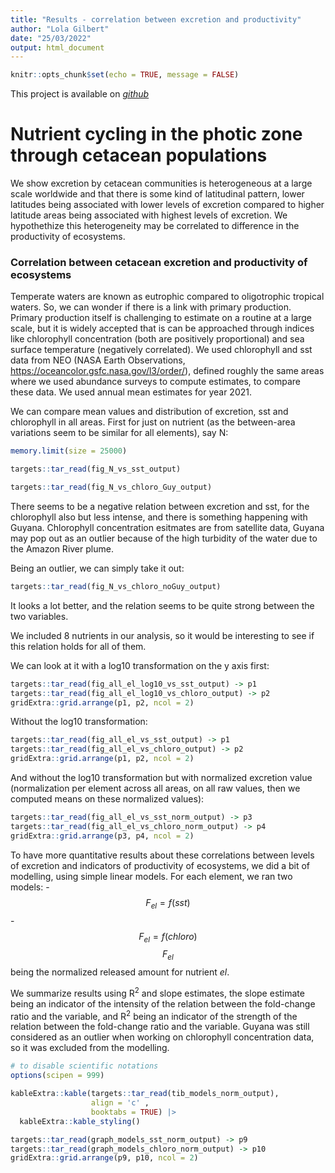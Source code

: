 ```yaml
---
title: "Results - correlation between excretion and productivity"
author: "Lola Gilbert"
date: "25/03/2022"
output: html_document
---
```


```r
knitr::opts_chunk$set(echo = TRUE, message = FALSE)
```

This project is available on 
_[github](https://github.com/Lola-san/Cetacean.excretion.global.git)_

# Nutrient cycling in the photic zone through cetacean populations

We show excretion by cetacean communities is heterogeneous at a large scale worldwide and that there is some kind of latitudinal pattern, lower latitudes being associated with lower levels of excretion compared to higher latitude areas being associated with highest levels of excretion. We hypothethize this heterogeneity may be correlated to difference in the productivity of ecosystems. 

### Correlation between cetacean excretion and productivity of ecosystems

Temperate waters are known as eutrophic compared to oligotrophic tropical waters. So, we can wonder if there is a link with primary production. Primary production itself is challenging to estimate on a routine at a large scale, but it is widely accepted that is can be approached through indices like chlorophyll concentration (both are positively proportional) and sea surface temperature (negatively correlated). We used chlorophyll and sst data from NEO (NASA Earth Observations, [https://oceancolor.gsfc.nasa.gov/l3/order/](https://oceancolor.gsfc.nasa.gov/l3/order/)), defined roughly the same areas where we used abundance surveys to compute estimates, to compare these data. 
We used annual mean estimates for year 2021. 

We can compare mean values and distribution of excretion, sst and chlorophyll in all areas. First for just on nutrient (as the between-area variations seem to be similar for all elements), say N:

```r
memory.limit(size = 25000)

targets::tar_read(fig_N_vs_sst_output)
```

```r
targets::tar_read(fig_N_vs_chloro_Guy_output)
```

There seems to be a negative relation between excretion and sst, for the chlorophyll also but less intense, and there is something happening with Guyana. Chlorophyll concentration esitmates are from satellite data, Guyana may pop out as an outlier because of the high turbidity of the water due to the Amazon River plume. 

Being an outlier, we can simply take it out: 

```r
targets::tar_read(fig_N_vs_chloro_noGuy_output)
```

It looks a lot better, and the relation seems to be quite strong between the two variables. 

We included 8 nutrients in our analysis, so it would be interesting to see if this relation holds for all of them. 

We can look at it with a log10 transformation on the y axis first: 

```r
targets::tar_read(fig_all_el_log10_vs_sst_output) -> p1
targets::tar_read(fig_all_el_log10_vs_chloro_output) -> p2
gridExtra::grid.arrange(p1, p2, ncol = 2)
```

Without the log10 transformation: 

```r
targets::tar_read(fig_all_el_vs_sst_output) -> p1
targets::tar_read(fig_all_el_vs_chloro_output) -> p2
gridExtra::grid.arrange(p1, p2, ncol = 2)
```

And without the log10 transformation but with normalized excretion value (normalization per element across all areas, on all raw values, then we computed means on these normalized values): 

```r
targets::tar_read(fig_all_el_vs_sst_norm_output) -> p3
targets::tar_read(fig_all_el_vs_chloro_norm_output) -> p4
gridExtra::grid.arrange(p3, p4, ncol = 2)
```


To have more quantitative results about these correlations between levels of excretion and indicators of productivity of ecosystems, we did a bit of modelling, using simple linear models. For each element, we ran two models: 
- $$ F_{el} = f(sst)$$
- $$ F_{el} = f(chloro)$$
$$F_{el}$$ being the normalized released amount for nutrient *el*. 

We summarize results using R^2^ and slope estimates, the slope estimate being an indicator of the intensity of the relation between the fold-change ratio and the variable, and R^2^ being an indicator of the strength of the relation between the fold-change ratio and the variable. Guyana was still considered as an outlier when working on chlorophyll concentration data, so it was excluded from the modelling.  

```r
# to disable scientific notations
options(scipen = 999)

kableExtra::kable(targets::tar_read(tib_models_norm_output), 
                  align = 'c' , 
                  booktabs = TRUE) |>
  kableExtra::kable_styling()
```

```r
targets::tar_read(graph_models_sst_norm_output) -> p9
targets::tar_read(graph_models_chloro_norm_output) -> p10
gridExtra::grid.arrange(p9, p10, ncol = 2)
```